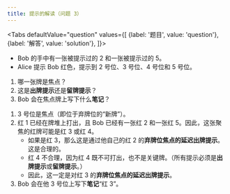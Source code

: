 ```yaml
---
title: 提示的解读（问题 3）
---
```



<BeginnersGuideProgress id="clue-interpretation-question-3" />

<Tabs
  defaultValue="question"
  values={[
    {label: '题目', value: 'question'},
    {label: '解答', value: 'solution'},
  ]}>
<TabItem value="question">

- Bob 的手中有一张被提示过的 2 和一张被提示过的 5。
- Alice 提示 Bob 红色，提示到 2 号位、3 号位、4 号位和 5 号位。

1. 哪一张牌是焦点？
1. 这是**出牌提示**还是**留牌提示**？
1. Bob 会在焦点牌上写下什么**笔记**？

</TabItem>
<TabItem value="solution">

1. 3 号位是焦点（即位于弃牌位的“新牌”）。
1. 红 1 已经在牌堆上打出，且 Bob 已经有一张红 2 和一张红 5。因此，这张聚焦的红牌可能是红 3 或红 4。
   - 如果是红 3，那么这是通过他自己的红 2 的**弃牌位焦点的延迟出牌提示**。这是合理的。
   - 红 4 不合理，因为红 4 既不可打出，也不是关键牌。（所有提示必须是**出牌提示**或**留牌提示**。）
   - 因此，这一定是对红 3 的**弃牌位焦点的延迟出牌提示**。
1. Bob 会在他 3 号位上写下**笔记**“红 3”。

</TabItem>
</Tabs>

<ClueInterpretationQuestion3 />
